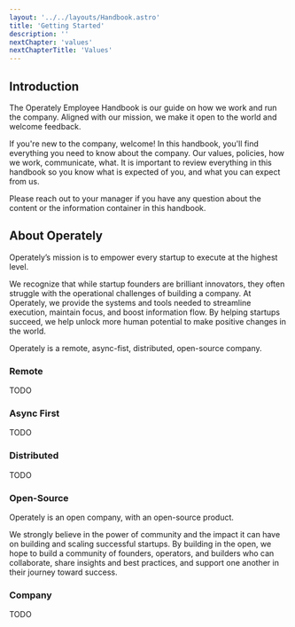 ```yaml
---
layout: '../../layouts/Handbook.astro'
title: 'Getting Started'
description: ''
nextChapter: 'values'
nextChapterTitle: 'Values'
---
```


## Introduction

The Operately Employee Handbook is our guide on how we work and run the company. 
Aligned with our mission, we make it open to the world and welcome feedback.

If you're new to the company, welcome! In this handbook, you'll find everything 
you need to know about the company. Our values, policies, how we work, communicate,
what. It is important to review everything in this handbook so you know what is
expected of you, and what you can expect from us.

Please reach out to your manager if you have any question about the content or the
information container in this handbook.

## About Operately

Operately’s mission is to empower every startup to execute at the highest level. 

We recognize that while startup founders are brilliant innovators, they often 
struggle with the operational challenges of building a company. At Operately, we 
provide the systems and tools needed to streamline execution, maintain focus, and 
boost information flow. By helping startups succeed, we help unlock more human 
potential to make positive changes in the world.

Operately is a remote, async-fist, distributed, open-source company.

### Remote

TODO

### Async First

TODO

### Distributed

TODO

### Open-Source

Operately is an open company, with an open-source product.

We strongly believe in the power of community and the impact it can have on building 
and scaling successful startups. By building in the open, we hope to build a community 
of founders, operators, and builders who can collaborate, share insights and best 
practices, and support one another in their journey toward success.

### Company

TODO
